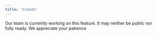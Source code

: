 ```yaml
---
title: 'Create'
---
```

<Warning>
  Our team is currently working on this feature. It may neither be public nor fully ready. We appreciate your patience
</Warning>